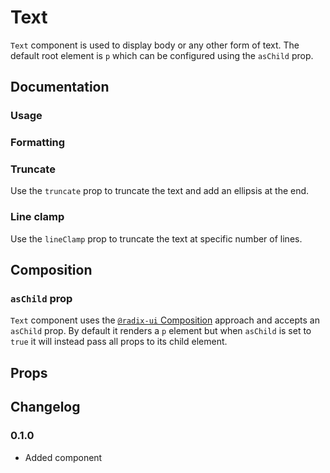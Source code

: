 # Text

`Text` component is used to display body or any other form of text. The default root element is `p` which can be configured using the `asChild` prop.

## Documentation

### Usage

<ax-demo name="text/usage" />

### Formatting

<ax-demo name="text/formatting-usage" />

### Truncate

Use the `truncate` prop to truncate the text and add an ellipsis at the end.

<ax-demo name="text/truncate-usage" />

### Line clamp

Use the `lineClamp` prop to truncate the text at specific number of lines.

<ax-demo name="text/line-clamp-usage" />

## Composition

### `asChild` prop

`Text` component uses the [`@radix-ui` Composition](https://www.radix-ui.com/primitives/docs/guides/composition) approach and accepts an `asChild` prop. By default it renders a `p` element but when `asChild` is set to `true` it will instead pass all props to its child element.

<ax-demo name="text/composition-usage" />

## Props

<ax-props-table component="Text" />

## Changelog

### 0.1.0

- Added component
